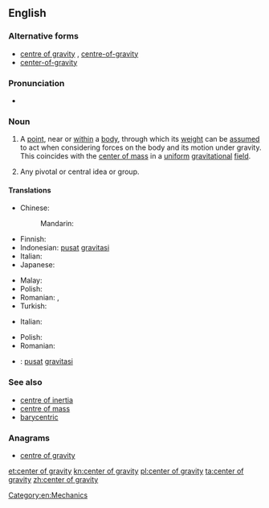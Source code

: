 {{wikipedia}}
==English==

===Alternative forms===
* [[centre of gravity]] {{qualifier|British and Canadian spelling}}, [[centre-of-gravity]] {{qualifier|attributive}}
* [[center-of-gravity]] {{qualifier|attributive}}

===Pronunciation===
* {{IPA|/ˌsen.tər əv ˈɡræv.ə.ti/|lang=en}}

===Noun===
{{en-noun|head=[[center]] [[of]] [[gravity]]|centers of gravity}} {{term-context|American spelling|lang=en}}

# {{context|physics|lang=en}} A [[point]], near or [[within]] a [[body]], through which its [[weight]] can be [[assumed]] to act when considering forces on the body and its motion under gravity.  This coincides with the [[center of mass]] in a [[uniform]] [[gravitational]] [[field]].
# {{cx|metaphorical|lang=en}} Any pivotal or central idea or group.

====Translations====
{{trans-top|a point, near or within a body, at which the object's mass can be assumed to be concentrated}}
* Chinese:
*: Mandarin: {{t|cmn|重力中心|tr=zhònglì zhōngxīn|sc=Hani}}
* Finnish: {{t|fi|painopiste}}
* Indonesian: [[pusat]] [[gravitasi]]
* Italian: {{t+|it|baricentro|m}}
* Japanese: {{t+|ja|重心|tr=じゅうしん]], jūshin}}
{{trans-mid}}
* Malay: {{t|ms|pusat graviti}}
* Polish: {{t|pl|środek ciężkości}}
* Romanian: {{t|ro|centru de greutate|n}}, {{t|ro|centre de greutate|n-p}}
* Turkish: {{t+|tr|ağırlık merkezi}}
{{trans-bottom}}

{{trans-top|any pivotal or central idea or group}}
* Italian: {{t+|it|baricentro|m}}
{{trans-mid}}
* Polish: {{t|pl|środek ciężkości|m}}
* Romanian: {{t|ro|centru de greutate}}
{{trans-bottom}}

{{checktrans-top}}
* {{ttbc|id}}: [[pusat]] [[gravitasi]]
{{trans-mid}}
{{trans-bottom}}

===See also===
* [[centre of inertia]]
* [[centre of mass]]
* [[barycentric]]

===Anagrams===
* [[centre of gravity#English|centre of gravity]]

[[Category:en:Mechanics]]

[[et:center of gravity]]
[[kn:center of gravity]]
[[pl:center of gravity]]
[[ta:center of gravity]]
[[zh:center of gravity]]